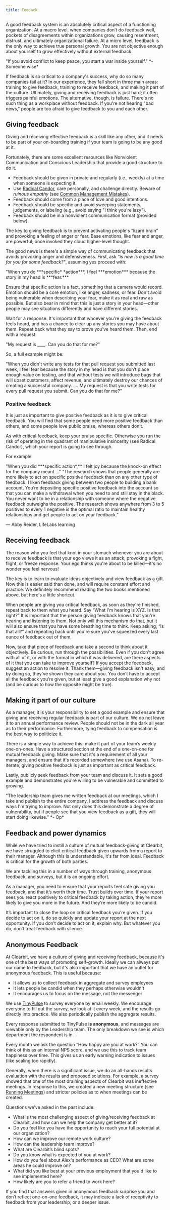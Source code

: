 ```yaml
---
title: Feedack
---
```



<Podcast code="3644455" />

A good feedback system is an absolutely critical aspect of a functioning organization. At a macro level, when companies don’t do feedback well, pockets of disagreements within organizations grow, causing resentment, distrust, and ultimately organizational failure. At a micro level, feedback is the only way to achieve true personal growth. You are not objective enough about yourself to grow effectively without external feedback.

<Callout emoji="🗣">
"If you avoid conflict to keep peace, you start a war inside yourself."
*-Someone wise*
</Callout>

If feedback is so critical to a company's success, why do so many companies fail at it? In our experience, they fall short in three main areas: training to give feedback, training to receive feedback, and making it part of the culture. Ultimately, giving and receiving feedback is just hard; it often triggers painful emotions. The alternative, though, is failure. There's no such thing as a workplace without feedback. If you're not hearing "bad news," people are too afraid to give feedback to you and each other.

## Giving feedback

Giving and receiving effective feedback is a skill like any other, and it needs to be part of your on-boarding training if your team is going to be any good at it.

Fortunately, there are some excellent resources like Nonviolent Communication and Conscious Leadership that provide a good structure to do it.

- Feedback should be given in private and regularly (i.e., weekly) at a time when someone is expecting it.
- Use [Radical Candor](https://www.notion.so/Radical-Candor-2d253ef51d2e4aecab76e172fc6e9209), care personally, and challenge directly. Beware of *ruinous empathy* (see [Common Management Mistakes](https://www.notion.so/managershandbook/Common-management-mistakes-55985f537e8c4d4ea1ced54b4df424e2)).
- Feedback should come from a place of love and good intentions.
- Feedback should be specific and avoid sweeping statements, judgements, or labeling (e.g., avoid saying "I think you're lazy").
- Feedback should be in a nonviolent communication format (provided below).

The key to giving feedback is to prevent activating people's “lizard brain” and provoking a feeling of anger or fear. Base emotions, like fear and anger, are powerful; once invoked they cloud higher-level thought.

The good news is there's a simple way of communicating feedback that avoids provoking anger and defensiveness. First, ask *"is* *now is a good time for you for some feedback?"*, assuming yes proceed with:

<Callout emoji="👥">
"When you do ***specific* *action***, I feel ***emotion*** because the story in my head is ***fear.***
</Callout>

Ensure that specific action is a fact, something that a camera would record. Emotion should be a core emotion, like anger, sadness, or fear. Don't avoid being vulnerable when describing your fear, make it as real and raw as possible. But also bear in mind that this is just a story in your head—other people may see situations differently and have different stories.

Wait for a response. It's important that whoever you're giving the feedback feels heard, and has a chance to clear up any stories you may have about them. Repeat back what they say to prove you've heard them. Then, end with a request:

<Callout emoji="👥">
"My request is ____. Can you do that for me?"
</Callout>

So, a full example might be:

<Callout emoji="👥">
"When you didn't write any tests for that pull request you submitted last week, I feel fear because the story in my head is that you don’t place enough value on testing, and that without tests we will introduce bugs that will upset customers, affect revenue, and ultimately destroy our chances of creating a successful company.
....
My request is that you write tests for every pull request you submit. Can you do that for me?”
</Callout>

### Positive feedback

It is just as important to give positive feedback as it is to give critical feedback. You will find that some people need more positive feedback than others, and some people love public praise, whereas others don’t.

As with critical feedback, keep your praise specific. Otherwise you run the risk of operating in the quadrant of manipulative insincerity (see Radical Candor), which your report is going to see through.

For example:

<Callout emoji="👥">
"When you did ***specific action*,** I felt joy because the knock-on effect for the company meant ..."
</Callout>

<Callout emoji="🗣">
"The research shows that people generally are more likely to act on specific positive feedback than on any other type of feedback. I liken feedback giving between two people to building a bank account. You’re depositing specific positive feedback into the account so that you can make a withdrawal when you need to and still stay in the black. You never want to be in a relationship with someone where the negative feedback outweighs the positive. The research shows anywhere from 3 to 5 positives to every 1 negative is the optimal ratio to maintain healthy relationships and get people to act on your feedback."

— Abby Reider, LifeLabs learning
</Callout>

## Receiving feedback

The reason why you feel that knot in your stomach whenever you are about to receive feedback is that your ego views it as an attack, provoking a fight, flight, or freeze response. Your ego thinks you're about to be killed—it's no wonder you feel nervous!

The key is to learn to evaluate ideas objectively and view feedback as a gift. Now this is easier said than done, and will require constant effort and practice. We definitely recommend reading the two books mentioned above, but here's a little shortcut.

When people are giving you critical feedback, as soon as they're finished, repeat back to them what you heard. Say “What I'm hearing is XYZ. Is that right?” It is important that the person giving feedback knows that you're hearing and listening to them. Not only will this mechanism do that, but it will also ensure that you have some breathing time to think. Keep asking, “Is that all?” and repeating back until you're sure you've squeezed every last ounce of feedback out of them.

Now, take that piece of feedback and take a second to think about it objectively. Be curious, run through the possibilities. Even if you don't agree with all of it, or with the format in which it was delivered, are there aspects of it that you can take to improve yourself? If you accept the feedback, suggest an action to resolve it. Thank them—giving feedback isn't easy, and by doing so, they've shown they care about you. You don’t have to accept all the feedback you’re given, but at least give a good explanation why not (and be curious to how the opposite might be true).

## Making it part of our culture

As a manager, it is your responsibility to set a good example and ensure that giving and receiving regular feedback is part of our culture. We do not leave it to an annual performance review. People should not be in the dark all year as to their performance. Furthermore, tying feedback to compensation is the best way to politicize it.

There is a simple way to achieve this: make it part of your team’s weekly one-on-ones. Have a structured section at the end of a one-on-one for mutual feedback giving. Make sure that it's a requirement of all your managers, and ensure that it's recorded somewhere (we use Asana). To re-iterate, giving positive feedback is just as important as critical feedback.

Lastly, publicly seek feedback from your team and discuss it. It sets a good example and demonstrates you're willing to be vulnerable and committed to growing.

<Callout emoji="🗣">
"The leadership team gives me written feedback at our meetings, which I take and publish to the entire company. I address the feedback and discuss ways I'm trying to improve. Not only does this demonstrate a degree of vulnerability, but if people see that you view feedback as a gift, they will start doing likewise."
*- Op*
</Callout>

## Feedback and power dynamics

While we have tried to instill a culture of mutual feedback-giving at Clearbit, we have struggled to elicit critical feedback given upwards from a report to their manager. Although this is understandable, it's far from ideal. Feedback is critical for the growth of both parties.

We are tackling this in a number of ways through training, anonymous feedback, and surveys, but it is an ongoing effort.

As a manager, you need to ensure that your reports feel safe giving you feedback, and that it’s worth their time. Trust builds over time. If your report sees you react positively to critical feedback by taking action, they’re more likely to give you more in the future. And they’re more likely to be candid.

It’s important to close the loop on critical feedback you’re given. If you decide to act on it, do so quickly and update your report at the next opportunity. If you don’t decide to act on it, explain why. But whatever you do, don’t treat feedback with silence.

## Anonymous Feedback

At Clearbit, we have a culture of giving and receiving feedback, because it's one of the best ways of promoting self-growth. Ideally we can always put our name to feedback, but it's also important that we have an outlet for anonymous feedback. This is useful because:

- It allows us to collect feedback in aggregate and survey employees
- It lets people be candid when they perhaps otherwise wouldn't
- It encourages us to focus on the message, not the messenger

We use [TinyPulse](https://app.tinypulse.com/) to survey everyone by email weekly. We encourage everyone to fill out the survey, we look at it every week, and the results go directly into practice. We also periodically publish the aggregate results.

Every response submitted to TinyPulse **is anonymous**, and messages are viewable only by the Leadership team. The only breakdown we see is which department the respondent is in.

Every month we ask the question “How happy are you at work?” You can think of this as an internal NPS score, and we use this to track team happiness over time. This gives us an early warning indication to issues (like scaling too rapidly).

Generally, when there is a significant issue, we do an all-hands results evaluation with the results and proposed solutions. For example, a survey showed that one of the most draining aspects of Clearbit was ineffective meetings. In response to this, we created a new meeting structure (see [Running Meetings](https://www.notion.so/managershandbook/Running-meetings-f598cb79b07b424abcff79ac7f97c880)) and stricter policies as to when meetings can be created.

Questions we’ve asked in the past include:

- What is the most challenging aspect of giving/receiving feedback at Clearbit, and how can we help the company get better at it?
- Do you feel like you have the opportunity to reach your full potential at our organization?
- How can we improve our remote work culture?
- How can the leadership team improve?
- What are Clearbit’s blind spots?
- Do you know what is expected of you at work?
- How do you feel about Alex's performance as CEO? What are some areas he could improve on?
- What did you like best at your previous employment that you'd like to see implemented here?
- How likely are you to refer a friend to work here?

If you find that answers given in anonymous feedback surprise you and don’t reflect one-on-one feedback, it may indicate a lack of receptivity to feedback from your leadership, or a deeper issue.